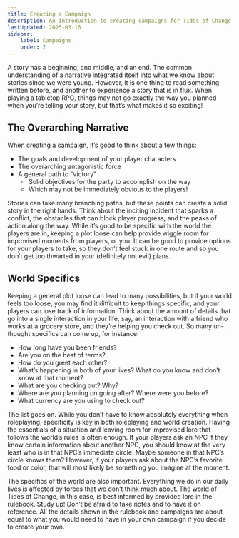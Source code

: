 ```yaml
---
title: Creating a Campaign
description: An introduction to creating campaigns for Tides of Change
lastUpdated: 2025-03-16
sidebar:
    label: Campaigns
    order: 2
---
```


A story has a beginning, and middle, and an end. The common understanding of a narrative integrated itself into what we know about stories since we were young. However, it is one thing to read something written before, and another to experience a story that is in flux. When playing a tabletop RPG, things may not go exactly the way you planned when you’re telling your story, but that’s what makes it so exciting!

## The Overarching Narrative

When creating a campaign, it’s good to think about a few things:

-   The goals and development of your player characters
-   The overarching antagonistic force
-   A general path to “victory”
    -   Solid objectives for the party to accomplish on the way
    -   Which may not be immediately obvious to the players!

Stories can take many branching paths, but these points can create a solid story in the right hands. Think about the inciting incident that sparks a conflict, the obstacles that can block player progress, and the peaks of action along the way. While it’s good to be specific with the world the players are in, keeping a plot loose can help provide wiggle room for improvised moments from players, or you. It can be good to provide options for your players to take, so they don’t feel stuck in one route and so you don’t get too thwarted in your (definitely not evil) plans.

## World Specifics

Keeping a general plot loose can lead to many possibilities, but if your world feels too loose, you may find it difficult to keep things specific, and your players can lose track of information. Think about the amount of details that go into a single interaction in your life, say, an interaction with a friend who works at a grocery store, and they’re helping you check out. So many un-thought specifics can come up, for instance:

-   How long have you been friends?
-   Are you on the best of terms?
-   How do you greet each other?
-   What’s happening in both of your lives? What do you know and don’t know at that moment?
-   What are you checking out? Why?
-   Where are you planning on going after? Where were you before?
-   What currency are you using to check out?

The list goes on. While you don’t have to know absolutely everything when roleplaying, specificity is key in both roleplaying and world creation. Having the essentials of a situation and leaving room for improvised lore that follows the world’s rules is often enough. If your players ask an NPC if they know certain information about another NPC, you should know at the very least who is in that NPC’s immediate circle. Maybe someone in that NPC’s circle knows them? However, if your players ask about the NPC’s favorite food or color, that will most likely be something you imagine at the moment.

The specifics of the world are also important. Everything we do in our daily lives is affected by forces that we don’t think much about. The world of Tides of Change, in this case, is best informed by provided lore in the rulebook. Study up! Don’t be afraid to take notes and to have it on reference. All the details shown in the rulebook and campaigns are about equal to what you would need to have in your own campaign if you decide to create your own.
